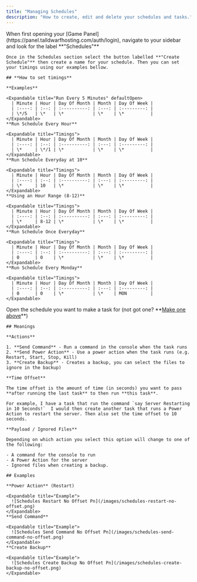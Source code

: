 ```yaml
---
title: "Managing Schedules"
description: "How to create, edit and delete your schedules and tasks."
---
```



<AccordionGroup>
  <Accordion title="Managing Schedules" description="Schedules are base layer, you set when they execute." icon="calendar-clock">
    When first opening your [Game Panel](https://panel.talldwarfhosting.com/auth/login), navigate to your sidebar and look for the label **"Schedules"**

    Once in the Schedules section select the button labelled **"Create Schedule"** then create a name for your schedule. Then you can set your timings using our examples bellow.

    ## **How to set timings**

    **Examples**

    <Expandable title="Run Every 5 Minutes" defaultOpen>
      | Minute | Hour | Day Of Month | Month | Day Of Week |
      | :----: | :--: | :----------: | :---: | :---------: |
      | \*/5   | \*   | \*           | \*    | \*          |
    </Expandable>
    **Run Schedule Every Hour**

    <Expandable title="Timings">
      | Minute | Hour | Day Of Month | Month | Day Of Week |
      | :----: | :--: | :----------: | :---: | :---------: |
      | \*     | \*/1 | \*           | \*    | \*          |
    </Expandable>
    **Run Schedule Everyday at 10**

    <Expandable title="Timings">
      | Minute | Hour | Day Of Month | Month | Day Of Week |
      | :----: | :--: | :----------: | :---: | :---------: |
      | \*     | 10   | \*           | \*    | \*          |
    </Expandable>
    **Using an Hour Range (8-12)**

    <Expandable title="Timings">
      | Minute | Hour | Day Of Month | Month | Day Of Week |
      | :----: | :--: | :----------: | :---: | :---------: |
      | \*     | 8-12 | \*           | \*    | \*          |
    </Expandable>
    **Run Schedule Once Everyday**

    <Expandable title="Timings">
      | Minute | Hour | Day Of Month | Month | Day Of Week |
      | :----: | :--: | :----------: | :---: | :---------: |
      | 0      | 0    | \*           | \*    | \*          |
    </Expandable>
    **Run Schedule Every Monday**

    <Expandable title="Timings">
      | Minute | Hour | Day Of Month | Month | Day Of Week |
      | :----: | :--: | :----------: | :---: | :---------: |
      | 0      | 0    | \*           | \*    | MON         |
    </Expandable>
  </Accordion>
  <Accordion title="Setting up Tasks" description="Tasks are what run when the schedule starts. Such as restarting the server, executing commands, etc." icon="diagram-subtask">
    Open the schedule you want to make a task for (not got one? **<u>Make one above</u>**)

    ## Meanings

    **Actions**

    1. **Send Command** - Run a command in the console when the task runs
    2. **Send Power Action** - Use a power action when the task runs (e.g. Restart, Start, Stop, Kill)
    3. **Create Backup** - Creates a backup, you can select the files to ignore in the backup)

    **Time Offset**

    The time offset is the amount of time (in seconds) you want to pass **after running the last task** to then run **this task**.

    For example, I have a task that run the command `say Server Restarting in 10 Seconds!`  I would then create another task that runs a Power Action to restart the server. Then also set the time offset to 10 seconds.

    **Payload / Ignored Files**

    Depending on which action you select this option will change to one of the following:

    - A command for the console to run
    - A Power Action for the server
    - Ignored files when creating a backup.

    ## Examples

    **Power Action** (Restart)

    <Expandable title="Example">
      ![Schedules Restart No Offset Pn](/images/schedules-restart-no-offset.png)
    </Expandable>
    **Send Command**

    <Expandable title="Example">
      ![Schedules Send Command No Offset Pn](/images/schedules-send-command-no-offset.png)
    </Expandable>
    **Create Backup**

    <Expandable title="Example">
      ![Schedules Create Backup No Offset Pn](/images/schedules-create-backup-no-offset.png)
    </Expandable>
  </Accordion>
</AccordionGroup>